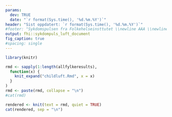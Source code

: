 ```yaml
---
params:
  dev: TRUE
  date: "`r format(Sys.time(), '%d.%m.%Y')`"
header: "Sist oppdatert: `r format(Sys.time(), '%d.%m.%Y')`"
#footer: "Sykdomspulsen fra Folkehelseinsttutet \\newline AAA \\newline A \\newline A "
output: fhi::sykdompuls_luft_document
fig_caption: true
#spacing: single
---
```



```r
library(knitr)
```


```r
rmd <- sapply(1:length(allfylkeresults),
  function(x) {
    knit_expand("childluft.Rmd", x = x)
  }
)
rmd <- paste(rmd, collapse = "\n")
#cat(rmd)
```

```r
rendered <- knit(text = rmd, quiet = TRUE)
cat(rendered, sep = "\n")
``` 

